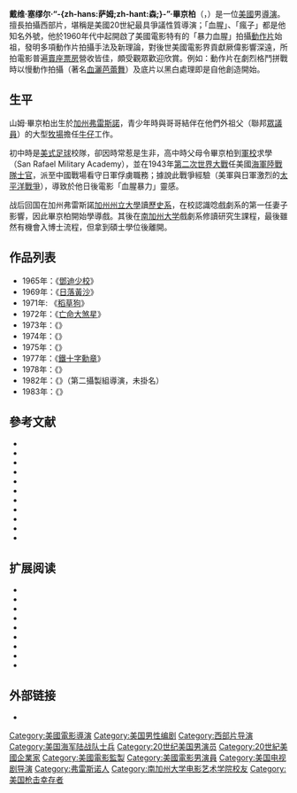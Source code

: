 {{多個問題|
{{refimprove|time=2018-01-23T09:38:05+00:00}}
{{update|time=2018-03-23T09:38:05+00:00}}
{{原創研究}}
}}
{{noteTA
|T=zh-hans:萨姆·佩金帕;zh-hant:森・畢京柏;
|1=zh-hans:佩金帕;zh-hant:畢京柏;
|2=zh-hans:萨姆·佩金帕;zh-hant:森・畢京柏;
}}
{{藝人
| bgcolour      = 
| name          = 森・畢京柏<br />Sam Peckinpah
| 類型 = 導演
| image         = File:Sam Peckinpah.JPG
| imagesize     = 
| caption       = 
| birthname     = David Samuel Peckinpah
| birthdate     = {{birth date|1925|2|21}}
| location      = {{USA-1912}}[[加利福尼亚州|加利福尼亚州]][[弗雷斯諾|弗雷斯諾]]
| deathdate     = {{death date and age|1984|12|28|1925|2|21}}
| deathplace    = {{USA}}[[加利福尼亚州|加利福尼亚州]][[英格爾伍德_(加利福尼亞州)|英格塢]]
| othername     = Bloody Sam <br>Mad Sam
| yearsactive   = 1952年至1983年
| spouse        = '''Joie Gould'''（1972年，已離婚）<br>'''Begoña Palacios'''（1965年－1984年12月28日，逝世期間先後結了三次婚）一名子女<br />'''Marie Selland'''（1947年－1960年，已離婚）四名子女
| homepage      = 
| notable role  = 
| academyawards = 
| emmyawards    = 
| tonyawards    = 
}}
'''戴维·塞缪尔·“-{zh-hans:萨姆;zh-hant:森;}-”·畢京柏'''（{{lang-en|David Samuel "Sam" Peckinpah}}，{{bd|1925年|1月21日|1984年|11月28日}}）是一位[[美國|美國]]男[[導演|導演]]。擅長拍攝西部片，堪稱是美國20世紀最具爭議性質導演；「血腥」、「瘋子」都是他知名外號，他於1960年代中起開啟了美國電影特有的「暴力血腥」拍攝[[動作片|動作片]]始祖，發明多項動作片拍攝手法及新理論，對後世美國電影界貢獻厥偉影響深遠，所拍電影普遍[[賣座|賣座]][[票房|票房]]營收皆佳，頗受觀眾歡迎欣賞。例如：動作片在劇烈格鬥拼戰時以慢動作拍攝（著名[[血灑芭蕾舞|血灑芭蕾舞]]）及底片以黑白處理即是自他創造開始。

== 生平 ==
山姆·畢京柏出生於[[加州|加州]][[弗雷斯諾|弗雷斯諾]]，青少年時與哥哥結伴在他們外祖父{{le|丹佛·喬治|Denver S. Church}}（聯邦[[眾議員|眾議員]]）的大型[[牧場|牧場]]擔任[[牛仔|牛仔]]工作。

初中時是[[美式足球|美式足球]]校隊，卻因時常惹是生非，高中時父母令畢京柏到[[軍校|軍校]]求學（San Rafael Military Academy），並在1943年[[第二次世界大戰|第二次世界大戰]]任美國[[海軍陸戰隊|海軍陸戰隊]][[士官|士官]]，派至中國戰場看守日軍俘虜職務；據說此戰爭經驗（美軍與日軍激烈的[[太平洋戰爭|太平洋戰爭]]），導致於他日後電影「血腥暴力」靈感。

战后回国在加州弗雷斯諾[[加州州立大學弗雷斯諾分校|加州州立大學]]讀[[歷史系|歷史系]]，在校認識唸戲劇系的第一任妻子影響，因此畢京柏開始學導戲。其後在[[南加州大学|南加州大学]]戲劇系修讀研究生課程，最後雖然有機會入博士流程，但拿到碩士學位後離開。

== 作品列表 ==
* 1965年：《[[鄧迪少校|鄧迪少校]]》
* 1969年：《[[日落黃沙|日落黃沙]]》
* 1971年: 《[[稻草狗|稻草狗]]》
* 1972年：《[[亡命大煞星|亡命大煞星]]》
* 1973年：《{{le|比利小子 (電影)|Pat Garrett and Billy the Kid|比利小子}}》
* 1974年：《{{le|驚天動地搶人頭|Bring Me the Head of Alfredo Garcia}}》
* 1975年：《{{le|殺手精英|The Killer Elite}}》
* 1977年：《[[鐵十字勳章_(電影)|鐵十字勳章]]》
* 1978年：《{{le|大車隊|Convoy (1978 film)}}》
* 1982年：《{{le|楣運當頭|Jinxed! (1982 film)}}》（第二攝製組導演，未掛名）
* 1983年：《{{le|周末大行動|The Osterman Weekend (film)}}》

== 參考文献 ==
{{refbegin}}
*{{cite book | first = Garner |last=Simmons | title = Peckinpah, A Portrait in Montage | url = https://archive.org/details/peckinpahportrai0000simm |publisher=University of Texas Press |year=1982 |isbn=0-292-76493-6 |ref={{harvid|Simmons}}}}
*{{cite book | first = David |last=Weddle | title = If They Move ... Kill 'Em!  The Life and Times of Sam Peckipah | url = https://archive.org/details/iftheymovekillem0000wedd |publisher=Grove Press |year=1994 |isbn=0-8021-1546-2 |ref={{harvid|Weddle}}}}
*{{cite book | title = Current Biography | url = https://archive.org/details/currentbiography0000unse |publisher=H. W. Wilson |year=1973 |isbn=0-8242-0543-X |ref={{harvid|Current Biography|1973}}}}
*{{cite web |url=http://www.filmreference.com/film/16/David-Sam-Peckinpah.html |title=(David) Sam Peckinpah Biography (1925–) |work=FilmReference.com |accessdate=September 3, 2011 |ref={{harvid|FilmReference}} |archive-date=2017-01-31 |archive-url=https://web.archive.org/web/20170131191311/http://www.filmreference.com/film/16/David-Sam-Peckinpah.html |dead-url=no }}
*{{cite book | last = Cohen | first = Stan | title = Montana's Grandest-Historic Hotels and Resorts of the Treasure State|chapter=The Murray Hotel|year=2004|isbn=1-57510-111-4|publisher=Pictorial Histories Publishing Company|location=Missoula, Montana|ref={{harvid|Cohen}}}}
*{{cite news |last=Carroll  | first = E. Jean  | title = Last of the Desperadoes: Dueling with Sam Peckinpah |newspaper=Rocky Mountain Magazine |date=March 1982 |ref={{harvid|Carroll}}}}
*{{cite book |last=Fine  | first = Marshall  | title = Bloody Sam |publisher=Donald I. Fine Books |isbn=978-1-55611-236-2 |ref={{harvid|Fine}}}}
*{{cite web |title=American Film Institute |work=afi.com |url=http://connect.afi.com/site/PageServer?pagename=100YearsList |accessdate=September 27, 2007 |ref={{harvid|AFI|100}} |deadurl=yes |archiveurl=https://web.archive.org/web/20070625171210/http://connect.afi.com/site/PageServer?pagename=100YearsList |archivedate=2007年6月25日 }}
*{{cite book | first = Harry |last=Medved  | title = The 50 Worst Films of All Time |publisher=Warner Books |year=1978 |isbn=0-446-38119-5 |ref={{harvid|Medved}}}}
*{{cite web |title=Roger Ebert, Film Review for Bring Me the Head of Alfredo Garcia |work=suntimes.com |url=http://rogerebert.suntimes.com/apps/pbcs.dll/article?AID=%2F20011028%2FREVIEWS08%2F110280301%2F1023 |date=October 28, 2001 |accessdate=October 6, 2007 |ref={{harvid|Ebert review}} |archive-date=2012-09-20 |archive-url=https://web.archive.org/web/20120920075045/http://rogerebert.suntimes.com/apps/pbcs.dll/article?AID=%2F20011028%2FREVIEWS08%2F110280301%2F1023 |dead-url=no }}
*{{cite web |title=Rock on the Net: 1985 MTV Video Music Awards |work=rockonthenet.com |url=http://www.rockonthenet.com/archive/1985/mtvvmas.htm |accessdate=November 9, 2007 |ref={{harvid|MTV}} |archive-date=2016-12-06 |archive-url=https://web.archive.org/web/20161206073850/http://www.rockonthenet.com/archive/1985/mtvvmas.htm |dead-url=no }}
{{refend}}
== 扩展阅读 ==
{{refbegin}}
*{{cite book | last = Bliss | first = Michael | title = Peckinpah Today: New Essays on the Films of Sam Peckinpah | year = 2012 | publisher = Southern Illinois University Press | isbn = 0-8093-3106-3}}
*{{cite book | last = Simons | first = John L. | title = Peckinpah's Tragic Westerns: A Critical Study | year = 2011 | publisher = McFarland | isbn = 0-7864-6133-0}}
*{{cite book | last = Hayes | first = Kevin J. | title = Sam Peckinpah: Interviews | year = 2008 | publisher = University Press of Mississippi | isbn = 1-934110-64-7}}
*{{cite book | last = Engel | first = Leonard | title = Sam Peckinpah's West: New Perspectives | year = 2003 | publisher = University of Utah Press | isbn = 0-87480-772-7}}
*{{cite book | last = Mesce | first = Bill, Jr. | title = Peckinpah's Women: A Reappraisal of the Portrayal of Women in the Period Westerns of Sam Peckinpah | year = 2001 | publisher = Scarecrow Press | isbn = 0-8108-4066-9}}
*{{cite book | last = Seydor | first = Paul | title = Peckinpah: The Western Films, A Reconsideration | year = 1999 | publisher = University of Illinois Press | isbn = 0-252-06835-1}}
*{{cite book | last = Dukore | first = Bernard F. | title = Sam Peckinpah's Feature Films | year = 1999 | publisher = University of Illinois Press | isbn = 0-252-06802-5}}
*{{cite book | last = Bliss | first = Michael | title = Justified Lives: Morality and Narrative in the Films of Sam Peckinpah | year = 1993 | publisher = Southern Illinois University Press | isbn = 0-8093-1823-7}}
*{{cite book | last = Evans | first = Max | title = Sam Peckinpah: Master of Violence | year = 1972 | publisher = Dakota Press | isbn = 0-88249-011-7}}
{{refend}}
== 外部链接 ==
*{{imdb name|id=0001603}}

{{Authority control}}
{{DEFAULTSORT:Peckinpah, Sam}}
[[Category:美國電影導演|Category:美國電影導演]]
[[Category:美国男性编剧|Category:美国男性编剧]]
[[Category:西部片导演|Category:西部片导演]]
[[Category:美国海军陆战队士兵|Category:美国海军陆战队士兵]]
[[Category:20世纪美国男演员|Category:20世纪美国男演员]]
[[Category:20世紀美國企業家|Category:20世紀美國企業家]]
[[Category:美國電影監製|Category:美國電影監製]]
[[Category:美國電影男演員|Category:美國電影男演員]]
[[Category:美国电视剧导演|Category:美国电视剧导演]]
[[Category:弗雷斯诺人|Category:弗雷斯诺人]]
[[Category:南加州大学电影艺术学院校友|Category:南加州大学电影艺术学院校友]]
[[Category:美国枪击幸存者|Category:美国枪击幸存者]]